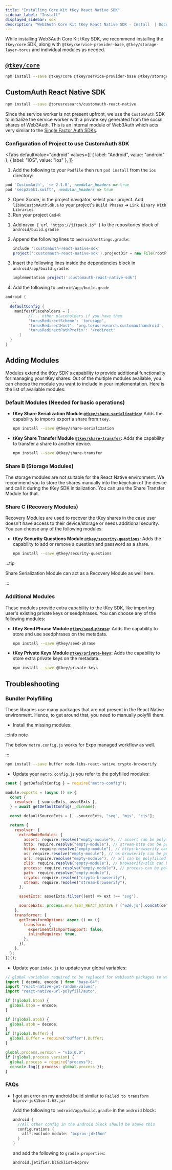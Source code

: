 ```yaml
---
title: "Installing Core Kit tKey React Native SDK"
sidebar_label: "Install"
displayed_sidebar: sdk
description: "Web3Auth Core Kit tKey React Native SDK - Install  | Documentation - Web3Auth"
---
```



While installing Web3Auth Core Kit tKey SDK, we recommend installing the `tkey/core` SDK, along with `@tkey/service-provider-base`,
`@tkey/storage-layer-torus` and individual modules as needed.

## [`@tkey/core`](https://www.npmjs.com/package/@tkey/core)

```bash npm2yarn
npm install --save @tkey/core @tkey/service-provider-base @tkey/storage-layer-torus
```

## CustomAuth React Native SDK

```bash npm2yarn
npm install --save @torusresearch/customauth-react-native
```

Since the service worker is not present upfront, we use the `CustomAuth` SDK to initialize the service worker with a private key generated from the
social shares of Web3Auth. This is an internal module of Web3Auth which acts very similar to the [Single Factor Auth SDKs](/sdk/core-kit/sfa/).

### Configuration of Project to use CustomAuth SDK

<Tabs
  defaultValue="android"
  values={[
    { label: "Android", value: "android" },
    { label: "iOS", value: "ios" },
  ]}
>

<TabItem value="ios">

1. Add the following to your `Podfile` then run `pod install` from the `ios` directory:

```ruby
pod 'CustomAuth', '~> 2.1.0', :modular_headers => true
pod 'secp256k1.swift', :modular_headers => true
```

2. Open Xcode, in the project navigator, select your project. Add `libRNCustomAuthSdk.a` to your project's `Build Phases` ➜
   `Link Binary With Libraries`
3. Run your project `Cmd+R`

</TabItem>

<TabItem value="android">

1. Add `maven { url "https://jitpack.io" }` to the repositories block of `android/build.gradle`
2. Append the following lines to `android/settings.gradle`:

   ```groovy
   include ':customauth-react-native-sdk'
   project(':customauth-react-native-sdk').projectDir = new File(rootProject.projectDir, '../node_modules/@toruslabs/customauth-react-native-sdk/android')
   ```

3. Insert the following lines inside the dependencies block in `android/app/build.gradle`:

   ```groovy
   implementation project(':customauth-react-native-sdk')
   ```

4. Add the following to `android/app/build.grade`

```groovy
android {
  ...
  defaultConfig {
    manifestPlaceholders = [
          //... other placeholders if you have them
          'torusRedirectScheme': 'torusapp',
          'torusRedirectHost': 'org.torusresearch.customauthandroid',
          'torusRedirectPathPrefix': '/redirect'
      ]
  }
}
```

</TabItem>
</Tabs>

## Adding Modules

Modules extend the tKey SDK's capability to provide additional functionality for managing your tKey shares. Out of the multiple modules available, you
can choose the module you want to include in your implementation. Here is the list of available modules:

### Default Modules (Needed for basic operations)

- **tKey Share Serialization Module [`@tkey/share-serialization`](/sdk/core-kit/tkey/modules/share-serialization):** Adds the capability to import/
  export a share from `tKey`.

  ```bash npm2yarn
  npm install --save @tkey/share-serialization
  ```

- **tKey Share Transfer Module [`@tkey/share-transfer`](/sdk/core-kit/tkey/modules/share-transfer):** Adds the capability to transfer a share to
  another device.

  ```bash npm2yarn
  npm install --save @tkey/share-transfer
  ```

### Share B (Storage Modules)

The storage modules are not suitable for the React Native environment. We recommend you to store the shares manually into the keychain of the device
and call it during the tKey SDK initialization. You can use the Share Transfer Module for that.

### Share C (Recovery Modules)

Recovery Modules are used to recover the tKey shares in the case user doesn't have access to their device/storage or needs additional security. You
can choose any of the following modules:

- **tKey Security Questions Module [`@tkey/security-questions`](/sdk/core-kit/tkey/modules/security-questions):** Adds the capability to add or remove
  a question and password as a share.

  ```bash npm2yarn
  npm install --save @tkey/security-questions
  ```

:::tip

Share Serialization Module can act as a Recovery Module as well here.

:::

### Additional Modules

These modules provide extra capability to the tKey SDK, like importing user's existing private keys or seedphrases. You can choose any of the
following modules:

- **tKey Seed Phrase Module [`@tkey/seed-phrase`](/sdk/core-kit/tkey/modules/seed-phrase):** Adds the capability to store and use seedphrases on the
  metadata.

  ```bash npm2yarn
  npm install --save @tkey/seed-phrase
  ```

- **tKey Private Keys Module [`@tkey/private-keys`](/sdk/core-kit/tkey/modules/private-keys):** Adds the capability to store extra private keys on the
  metadata.

  ```bash npm2yarn
  npm install --save @tkey/private-keys
  ```

## Troubleshooting

### Bundler Polyfilling

These libraries use many packages that are not present in the React Native environment. Hence, to get around that, you need to manually polyfill them.

- Install the missing modules:

:::info note

The below `metro.config.js` works for Expo managed workflow as well.

:::

```bash npm2yarn
npm install --save buffer node-libs-react-native crypto-browserify
```

- Update your `metro.config.js` you refer to the polyfilled modules:

```js
const { getDefaultConfig } = require("metro-config");

module.exports = (async () => {
  const {
    resolver: { sourceExts, assetExts },
  } = await getDefaultConfig(__dirname);

  const defaultSourceExts = [...sourceExts, "svg", "mjs", "cjs"];

  return {
    resolver: {
      extraNodeModules: {
        assert: require.resolve("empty-module"), // assert can be polyfilled here if needed
        http: require.resolve("empty-module"), // stream-http can be polyfilled here if needed
        https: require.resolve("empty-module"), // https-browserify can be polyfilled here if needed
        os: require.resolve("empty-module"), // os-browserify can be polyfilled here if needed
        url: require.resolve("empty-module"), // url can be polyfilled here if needed
        zlib: require.resolve("empty-module"), // browserify-zlib can be polyfilled here if needed
        process: require.resolve("empty-module"), // process can be polyfilled here if needed
        path: require.resolve("empty-module"),
        crypto: require.resolve("crypto-browserify"),
        stream: require.resolve("stream-browserify"),
      },

      assetExts: assetExts.filter((ext) => ext !== "svg"),

      sourceExts: process.env.TEST_REACT_NATIVE ? ["e2e.js"].concat(defaultSourceExts) : defaultSourceExts,
    },
    transformer: {
      getTransformOptions: async () => ({
        transform: {
          experimentalImportSupport: false,
          inlineRequires: true,
        },
      }),
    },
  };
})();
```

- Update your `index.js` to update your global variables:

```js
// global variables required to be replaced for web3auth packages to work
import { decode, encode } from "base-64";
import "react-native-get-random-values";
import "react-native-url-polyfill/auto";

if (!global.btoa) {
  global.btoa = encode;
}

if (!global.atob) {
  global.atob = decode;
}
if (!global.Buffer) {
  global.Buffer = require("buffer").Buffer;
}

global.process.version = "v16.0.0";
if (!global.process.version) {
  global.process = require("process");
  console.log({ process: global.process });
}
```

### FAQs

- I got an error on my android build similar to `Failed to transform bcprov-jdk15on-1.68.jar`

  Add the following to `android/app/build.gradle` in the `android` block:

  ```groovy
  android {
    //All other config in the android block should be above this
    configurations {
      all*.exclude module: 'bcprov-jdk15on'
    }
  }
  ```

  and add the following to `gradle.properties`:

  ```
  android.jetifier.blacklist=bcprov
  ```
